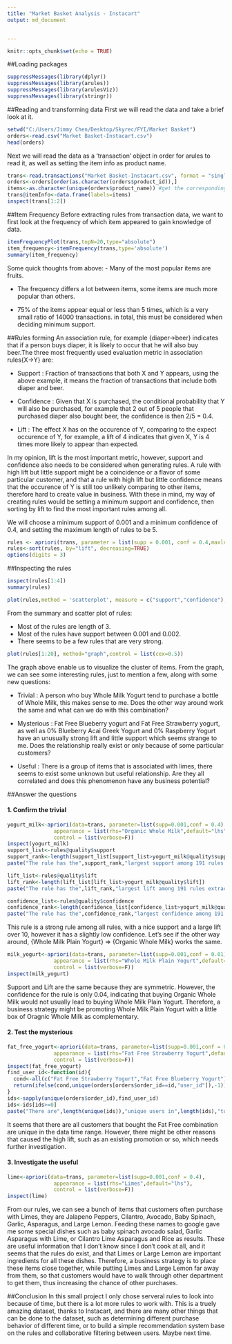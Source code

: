 ---
title: "Market Basket Analysis - Instacart"
output: md_document


---     

```{r setup, include=FALSE}
knitr::opts_chunk$set(echo = TRUE)
```

##Loading packages
```{r}
suppressMessages(library(dplyr)) 
suppressMessages(library(arules)) 
suppressMessages(library(arulesViz)) 
suppressMessages(library(stringr)) 
```

##Reading and transforming data
First we will read the data and take a brief look at it.
```{r}
setwd("C:/Users/Jimmy Chen/Desktop/Skyrec/FYI/Market Basket")
orders<-read.csv("Market Basket-Instacart.csv")
head(orders)
```

Next we will read the data as a 'transaction' object in order for arules to read it, as well as setting the item info as product name.
```{r}
trans<-read.transactions("Market Basket-Instacart.csv", format = "single", sep=",",cols = c("order_id","product_id"))
orders<-orders[order(as.character(orders$product_id)),]
items<-as.character(unique(orders$product_name)) #get the corresponding name for product id
trans@itemInfo<-data.frame(labels=items)
inspect(trans[1:2])
```

##Item Frequency
Before extracting rules from transaction data, we want to first look at the frequency of which item appeared to gain knowledge of data.
```{r}
itemFrequencyPlot(trans,topN=20,type="absolute")
item_frequency<-itemFrequency(trans,type='absolute')
summary(item_frequency)
```

Some quick thoughts from above:
 - Many of the most popular items are fruits.
 
 - The frequency differs a lot between items, some items are much more popular than others.
 
 - 75% of the items appear equal or less than 5 times, which is a very small ratio of 14000 transactions. in total, this must be considered when deciding minimum support.  
 
##Rules forming
An association rule, for example {diaper->beer} indicates that if a person buys diaper, it is likely to occur that he will also buy beer.The three most frequently used evaluation metric in association rules{X->Y} are:

 - Support : Fraction of transactions that both X and Y appears, using the above example, it means the fraction of transactions that include both diaper and beer.
 
 - Confidence : Given that X is purchased, the conditional probability that Y will also be purchased, for example that 2 out of 5 people that purchased diaper also bought beer, the confidence is then 2/5 = 0.4.
 
 - Lift : The effect X has on the occurence of Y, comparing to the expect occurence of Y, for example, a lift of 4 indicates that given X, Y is 4 times more likely to appear than expected. 

In my opinion, lift is the most important metric, however, support and confidence also needs to be considered when generating rules. A rule with high lift but little support might be a coincidence or a flavor of some particular customer, and that a rule with high lift but little confidence means that the occurence of Y is still too unlikely comparing to other items, therefore hard to create value in business. With these in mind, my way of creating rules would be setting a minimum support and confidence, then sorting by lift to find the most important rules among all.  
 
We will choose a minimum support of 0.001 and a minimum confidence of 0.4, and setting the  maximum length of rules to be 5.
```{r,results='hide'}
rules <- apriori(trans, parameter = list(supp = 0.001, conf = 0.4,maxlen = 5))
rules<-sort(rules, by="lift", decreasing=TRUE)
options(digits = 3)
```

##Inspecting the rules

```{r,warning=FALSE}
inspect(rules[1:4])
summary(rules)
```
```{r}
plot(rules,method = 'scatterplot', measure = c("support","confidence"), shading = "lift")
```

From the summary and scatter plot of rules:
 
 - Most of the rules are length of 3.
 - Most of the rules have support between 0.001 and 0.002.
 - There seems to be a few rules that are very strong.

 
```{r}
plot(rules[1:20], method="graph",control = list(cex=0.5))
```

The graph above enable us to visualize the cluster of items. From the graph, we can see some interesting rules, just to mention a few, along with some new questions: 
 
 - Trivial : A person who buy Whole Milk Yogurt tend to purchase a bottle of Whole Milk, this makes sense to me. Does the other way around work the same and what can we do with this combination?
 
 - Mysterious : Fat Free Blueberry yogurt and Fat Free Strawberry yogurt, as well as 0% Blueberry Acai Greek Yogurt and 0% Raspberry Yogurt have an unusually strong lift and little support which seems strange to me. Does the relationship really exist or only because of some particular customers?
  
 - Useful : There is a group of items that is associated with limes, there seems to exist some unknown but useful relationship. Are they all correlated and does this phenomenon have any business potential?
 
##Answer the questions

#### 1. Confirm the trivial
```{r}
yogurt_milk<-apriori(data=trans, parameter=list(supp=0.001,conf = 0.4), 
               appearance = list(rhs="Organic Whole Milk",default="lhs"),
               control = list(verbose=F))
inspect(yogurt_milk)
support_list<-rules@quality$support
support_rank<-length(support_list[support_list>yogurt_milk@quality$support])
paste("The rule has the",support_rank,"largest support among 191 rules extracted")

lift_list<-rules@quality$lift
lift_rank<-length(lift_list[lift_list>yogurt_milk@quality$lift])
paste("The rule has the",lift_rank,"largest lift among 191 rules extracted")

confidence_list<-rules@quality$confidence
confidence_rank<-length(confidence_list[confidence_list>yogurt_milk@quality$confidence])
paste("The rule has the",confidence_rank,"largest confidence among 191 rules extracted")
```
This rule is a strong rule among all rules, with a nice support and a large lift over 10, however it has a slightly low confidence. Let's see if the other way around, {Whole Milk Plain Yogurt} => {Organic Whole Milk} works the same.

```{r}
milk_yogurt<-apriori(data=trans, parameter=list(supp=0.001,conf = 0.01), 
               appearance = list(rhs="Whole Milk Plain Yogurt",default="lhs"),
               control = list(verbose=F))
inspect(milk_yogurt)
```
Support and Lift are the same because they are symmetric. However, the confidence for the rule is only 0.04, indicating that buying Organic Whole Milk would not usually lead to buying Whole Milk Plain Yogurt. Therefore, a business strategy might be promoting Whole Milk Plain Yogurt with a little box of Oragnic Whole Milk as complementary.

#### 2. Test the mysterious
```{r}
fat_free_yogurt<-apriori(data=trans, parameter=list(supp=0.001,conf = 0.4), 
               appearance = list(rhs="Fat Free Strawberry Yogurt",default="lhs"),
               control = list(verbose=F))
inspect(fat_free_yogurt)
find_user_id<-function(id){
  cond<-all(c("Fat Free Strawberry Yogurt","Fat Free Blueberry Yogurt")%in%orders[orders$order_id==id,"product_name"])
  return(ifelse(cond,unique(orders[orders$order_id==id,"user_id"]),-1))
}
ids<-sapply(unique(orders$order_id),find_user_id)
ids<-ids[ids>=0]
paste("There are",length(unique(ids)),"unique users in",length(ids),"total users that purchased the combination")
```
It seems that there are all customers that bought the Fat Free combination are unique in the data time range. However, there might be other reasons that caused the high lift, such as an existing promotion or so, which needs further investigation. 

#### 3. Investigate the useful
```{r}
lime<-apriori(data=trans, parameter=list(supp=0.001,conf = 0.4), 
               appearance = list(rhs="Limes",default="lhs"),
               control = list(verbose=F))
inspect(lime)
```

From our rules, we can see a bunch of items that customers often purchase with Limes, they are Jalapeno Peppers, Cilantro, Avocado, Baby Spinach, Garlic, Asparagus, and Large Lemon. Feeding these names to google gave me some special dishes such as baby spinach avocado salad, Garlic Asparagus with Lime, or Cilantro Lime Asparagus and Rice as results. These are useful information that I don't know since I don't cook at all, and it seems that the rules do exist, and that Limes or Large Lemon are important ingredients for all these dishes. Therefore, a business strategy is to place these items close together, while putting Limes and Large Lemon far away from them, so that customers would have to walk through other department to get them, thus increasing the chance of other purchases.

##Conclusion
In this small project I only chose serveral rules to look into because of time, but there is a lot more rules to work with. This is a truely amazing dataset, thanks to Instacart, and there are many other things that can be done to the dataset, such as determining different purchase behavior of different time, or to build a simple recommendation system base on the rules and collaborative filtering between users. Maybe next time. 